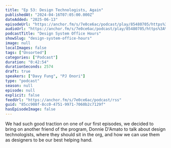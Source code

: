 ```yaml
---
title: "Ep 53: Design Technologists, Again"
publishedAt: "2024-04-16T07:05:00.000Z"
dateAdded: "2025-06-13"
episodeUrl: "https://anchor.fm/s/7e0ce6ac/podcast/play/85480705/https%3A%2F%2Fd3ctxlq1ktw2nl.cloudfront.net%2Fstaging%2F2024-3-16%2F3f7ca347-ad5f-9d80-0f66-7ba3adbea2d2.mp3"
audioUrl: "https://anchor.fm/s/7e0ce6ac/podcast/play/85480705/https%3A%2F%2Fd3ctxlq1ktw2nl.cloudfront.net%2Fstaging%2F2024-3-16%2F3f7ca347-ad5f-9d80-0f66-7ba3adbea2d2.mp3"
podcastTitle: "Design System Office Hours"
showSlug: "design-system-office-hours"
image: null
localImages: false
tags: ["Unsorted"]
categories: ["Podcast"]
duration: "0:42:54"
durationSeconds: 2574
draft: true
speakers: ["Davy Fung", "PJ Onori"]
type: "podcast"
season: null
episode: null
explicit: false
feedUrl: "https://anchor.fm/s/7e0ce6ac/podcast/rss"
guid: "85cc908f-8cc0-4751-9971-7060b2c7129f"
hasEpisodeImage: false
---
```

We had such good traction on one of our first episodes, we decided to bring on another friend of the program, Donnie D'Amato to talk about design technologists, where they should sit in the org, and how we can use them as designers to be our best helping hand.
